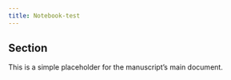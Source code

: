 ```yaml
---
title: Notebook-test
---
```


## Section
This is a simple placeholder for the manuscript's main document.
